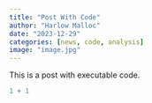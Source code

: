 ```yaml
---
title: "Post With Code"
author: "Harlow Malloc"
date: "2023-12-29"
categories: [news, code, analysis]
image: "image.jpg"
---
```


This is a post with executable code.

```r
1 + 1
```
